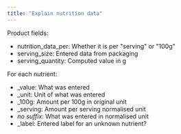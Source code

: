 ```yaml
---
title: "Explain nutrition data"
---
```


Product fields:
 - nutrition_data_per: Whether it is per "serving" or "100g"
 - serving_size: Entered data from packaging
 - serving_quantity: Computed value in g


For each nutrient:

 - _value: What was entered
 - _unit: Unit of what was entered
 - _100g: Amount per 100g in original unit
 - _serving: Amount per serving normalised unit
 - _no suffix_: What was entered in normalised unit
 - _label: Entered label for an unknown nutrient?
